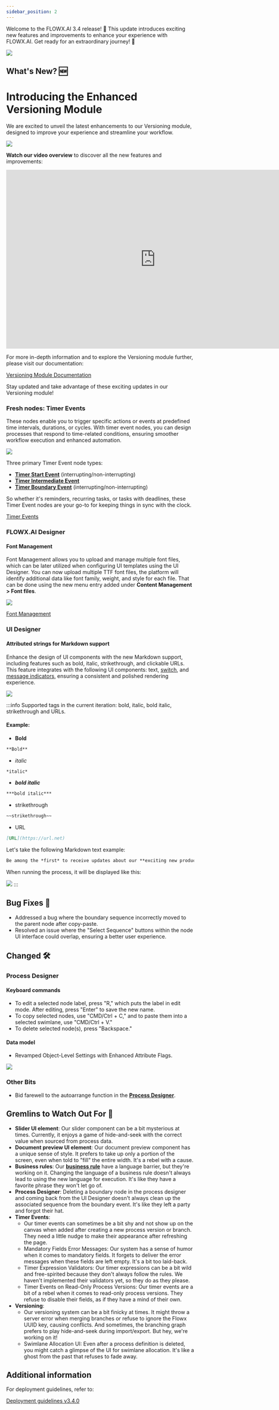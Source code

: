 ```yaml
---
sidebar_position: 2
---
```


Welcome to the FLOWX.AI 3.4 release! 🚀 This update introduces exciting new features and improvements to enhance your experience with FLOWX.AI. Get ready for an extraordinary journey! 🚀

![](https://s3.eu-west-1.amazonaws.com/docx.flowx.ai/release34/7x786b.gif)

## **What's New?** 🆕

# Introducing the Enhanced Versioning Module

We are excited to unveil the latest enhancements to our Versioning module, designed to improve your experience and streamline your workflow.

![](https://s3.eu-west-1.amazonaws.com/docx.flowx.ai/release34/versioning.png)

**Watch our video overview** to discover all the new features and improvements:


<iframe
    width="800"
    height="480"
    src="https://s3.eu-west-1.amazonaws.com/docx.flowx.ai/release34/Release%203.4%20%282%29.mp4"
    frameBorder="0"
    allow="autoplay; fullscreen"
    allowfullscreen
    title="Video Player"
></iframe>

For more in-depth information and to explore the Versioning module further, please visit our documentation:

[Versioning Module Documentation](../../docs/building-blocks/process/versioning)

Stay updated and take advantage of these exciting updates in our Versioning module!



### Fresh nodes: Timer Events

These nodes enable you to trigger specific actions or events at predefined time intervals, durations, or cycles. With timer event nodes, you can design processes that respond to time-related conditions, ensuring smoother workflow execution and enhanced automation.

![](https://s3.eu-west-1.amazonaws.com/docx.flowx.ai/release34/timer_events.png)

Three primary Timer Event node types:

* [**Timer Start Event**](../../docs/building-blocks/node/timer-events/timer-start-event) (interrupting/non-interrupting)
* [**Timer Intermediate Event**](../../docs/building-blocks/node/timer-events/timer-intermediate-event)
* [**Timer Boundary Event**](../../docs/building-blocks/node/timer-events/timer-boundary-event) (interrupting/non-interrupting)

So whether it's reminders, recurring tasks, or tasks with deadlines, these Timer Event nodes are your go-to for keeping things in sync with the clock.

[Timer Events](../../docs/building-blocks/node/timer-events)

### FLOWX.AI Designer 

#### Font Management

Font Management allows you to upload and manage multiple font files, which can be later utilized when configuring UI templates using the UI Designer. You can now upload multiple TTF font files, the platform will identify additional data like font family, weight, and style for each file. That can be done using the new menu entry added under **Content Management > Font files**.

![](https://s3.eu-west-1.amazonaws.com/docx.flowx.ai/release34/fonts.png)

[Font Management](../../docs/platform-deep-dive/core-components/core-extensions/content-management/font-files)

### UI Designer

#### Attributed strings for Markdown support

Enhance the design of UI components with the new Markdown support, including features such as bold, italic, strikethrough, and clickable URLs. This feature integrates with the following UI components: text, [switch](../../docs/building-blocks/ui-designer/ui-component-types/form-elements/switch-form-field), and [message indicators](../../docs/building-blocks/ui-designer/ui-component-types/indicators), ensuring a consistent and polished rendering experience.

![](https://s3.eu-west-1.amazonaws.com/docx.flowx.ai/release34/attributed_strings.gif)

:::info
Supported tags in the current iteration: bold, italic, bold italic, strikethrough and URLs.

#### Example:

- **Bold** 

```markdown
**Bold**
```

- *italic*

```markdown
*italic*
```

- ***bold italic***

```markdown
***bold italic***
```
- strikethrough

```markdown
~~strikethrough~~
```
- URL

```markdown
[URL](https://url.net)
```

Let's take the following Markdown text example:

```markdown
Be among the *first* to receive updates about our **exciting new products** and releases. Subscribe [here](flowx.ai/newsletter) to stay in the loop! Do not ~~miss~~ it!
```
When running the process, it will be displayed like this:

![](https://s3.eu-west-1.amazonaws.com/docx.flowx.ai/release34/text_markdown.png)
:::

## **Bug Fixes** 🔧

* Addressed a bug where the boundary sequence incorrectly moved to the parent node after copy-paste.
* Resolved an issue where the "Select Sequence" buttons within the node UI interface could overlap, ensuring a better user experience.

## **Changed** 🛠️

### Process Designer

#### Keyboard commands

* To edit a selected node label, press "R," which puts the label in edit mode. After editing, press "Enter" to save the new name.
* To copy selected nodes, use "CMD/Ctrl + C," and to paste them into a selected swimlane, use "CMD/Ctrl + V."
* To delete selected node(s), press "Backspace."

#### Data model

* Revamped Object-Level Settings with Enhanced Attribute Flags.

![](https://s3.eu-west-1.amazonaws.com/docx.flowx.ai/release34/data_model_obj.png)

### Other Bits

* Bid farewell to the autoarrange function in the [**Process Designer**](../../docs/terms/flowx-process-designer).

## **Gremlins to Watch Out For** 🙁

* **Slider UI element**: Our slider component can be a bit mysterious at times. Currently, it enjoys a game of hide-and-seek with the correct value when sourced from process data.
* **Document preview UI element**: Our document preview component has a unique sense of style. It prefers to take up only a portion of the screen, even when told to "fill" the entire width. It's a rebel with a cause.
* **Business rules**: Our [**business rule**](../../docs/terms/business-rules) have a language barrier, but they're working on it. Changing the language of a business rule doesn't always lead to using the new language for execution. It's like they have a favorite phrase they won't let go of.
* **Process Designer**: Deleting a boundary node in the process designer and coming back from the UI Designer doesn't always clean up the associated sequence from the boundary event. It's like they left a party and forgot their hat.
* **Timer Events**: 
    * Our timer events can sometimes be a bit shy and not show up on the canvas when added after creating a new process version or branch. They need a little nudge to make their appearance after refreshing the page.
    * Mandatory Fields Error Messages: Our system has a sense of humor when it comes to mandatory fields. It forgets to deliver the error messages when these fields are left empty. It's a bit too laid-back.
    * Timer Expression Validators: Our timer expressions can be a bit wild and free-spirited because they don't always follow the rules. We haven't implemented their validators yet, so they do as they please.
    * Timer Events on Read-Only Process Versions: Our timer events are a bit of a rebel when it comes to read-only process versions. They refuse to disable their fields, as if they have a mind of their own.
* **Versioning**: 
    * Our versioning system can be a bit finicky at times. It might throw a server error when merging branches or refuse to ignore the Flowx UUID key, causing conflicts. And sometimes, the branching graph prefers to play hide-and-seek during import/export. But hey, we're working on it!
    * Swimlane Allocation UI: Even after a process definition is deleted, you might catch a glimpse of the UI for swimlane allocation. It's like a ghost from the past that refuses to fade away.


## **Additional information**

For deployment guidelines, refer to:
 
[Deployment guidelines v3.4.0](./deployment-guidelines-v3.4.0.md)




